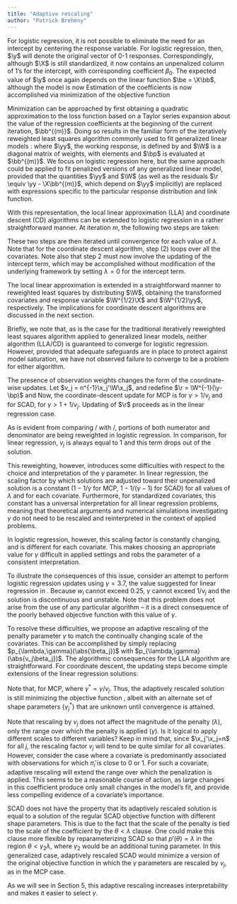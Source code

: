 ```yaml
---
title: "Adaptive rescaling"
author: "Patrick Breheny"
---
```


\section{Logistic regression with nonconvex penalties}
\label{sec:logistic}

For logistic regression, it is not possible to eliminate the need for an intercept by centering the response variable.  For logistic regression, then, $\y$ will denote the original vector of 0-1 responses.  Correspondingly, although $\X$ is still standardized, it now contains an unpenalized column of 1's for the intercept, with corresponding coefficient $\beta_0$.  The expected value of $\y$ once again depends on the linear function $\be = \X\bb$, although the model is now
\begin{align}
\label{eq:log-model}
P(y_i=1|x_{i1},\ldots,x_{ip}) = \pi_i = \frac{e^{\eta_i}}{1+e^{\eta_i}}.
\end{align}
Estimation of the coefficients is now accomplished via minimization of the objective function
\begin{align}
\label{eq:log-obj}
Q_{\lambda,\gamma}(\bb) = -\frac{1}{n}\sum_{i=1}^n \left\{y_i \log{\pi_i} + (1-y_i)\log{(1-\pi_i)}\right\} + \sum_{j=1}^p p_{\lambda,\gamma}(\abs{\beta_j}).
\end{align}

Minimization can be approached by first obtaining a quadratic approximation to the loss function based on a Taylor series expansion about the value of the regression coefficients at the beginning of the current iteration, $\bb^{(m)}$.  Doing so results in the familiar form of the iteratively reweighted least squares algorithm commonly used to fit generalized linear models \citep{McCullagh1989}:
\begin{align}
\label{eq:log-obj-quad}
Q_{\lambda,\gamma}(\bb) \approx \frac{1}{2n}(\yy - \X\bb)'\W(\yy-\X\bb) + \sum_{j=1}^p p_{\lambda,\gamma}(\abs{\beta_j}),
\end{align}
where $\yy$, the working response, is defined by
\begin{align*}
\yy = \X\bb^{(m)} + \W^{-1}(\y-\bp)
\end{align*}
and $\W$ is a diagonal matrix of weights, with elements
\begin{align*}
w_i = \pi_i(1-\pi_i),
\end{align*}
and $\bp$ is evaluated at $\bb^{(m)}$.  We focus on logistic regression here, but the same approach could be applied to fit penalized versions of any generalized linear model, provided that the quantities $\yy$ and $\W$ (as well as the residuals $\r \equiv \yy - \X\bb^{(m)}$, which depend on $\yy$ implicitly) are replaced with expressions specific to the particular response distribution and link function.

With this representation, the local linear approximation (LLA) and coordinate descent (CD) algorithms can be extended to logistic regression in a rather straightforward manner.  At iteration $m$, the following two steps are taken:
\begin{itemize}
\item[(1)] Approximate the loss function based on $\bb^{(m)}$.
\item[(2)] Execute one iteration of the LLA/CD algorithm, obtaining $\bb^{(m+1)}$.
\end{itemize}
These two steps are then iterated until convergence for each value of $\lambda$.  Note that for the coordinate descent algorithm, step (2) loops over all the covariates.  Note also that step 2 must now involve the updating of the intercept term, which may be accomplished without modification of the underlying framework by setting $\lambda=0$ for the intercept term.

The local linear approximation is extended in a straightforward manner to reweighted least squares by distributing $\W$, obtaining the transformed covariates and response variable $\W^{1/2}\X$ and $\W^{1/2}\yy$, respectively.  The implications for coordinate descent algorithms are discussed in the next section.

Briefly, we note that, as is the case for the traditional iteratively reweighted least squares algorithm applied to generalized linear models, neither algorithm (LLA/CD) is guaranteed to converge for logistic regression.  However, provided that adequate safeguards are in place to protect against model saturation, we have not observed failure to converge to be a problem for either algorithm.

\subsection{Fixed scale solution}

The presence of observation weights changes the form of the coordinate-wise updates.  Let $v_j = n^{-1}\x_j'\W\x_j$, and redefine $\r = \W^{-1}(\y-\bp)$ and 
\begin{align}
\label{eq:logistic-z}
z_j &= \frac{1}{n} \x_j'\W(\yy - \Xj\bbj)\\
  &= \frac{1}{n} \x_j'\W\r + v_j\beta_j^{(m)}.
\end{align}
Now, the coordinate-descent update for MCP is
\begin{align}
\label{mcp-log-sol}
\beta_j \gets \begin{cases} \frac{S(z_j,\lambda)}{v_j-1/\gamma} & \text{if } \abs{z_j} \leq v_j\gamma\lambda \\
\frac{z_j}{v_j} & \text{if } \abs{z_j} > v_j\gamma\lambda \end{cases}
\end{align}
 for $\gamma > 1/v_j$ and for SCAD,
\begin{align}
\label{scad-log-sol}
\beta_j \gets \begin{cases} \frac{S(z_j,\lambda)}{v_j} & \text{if } \abs{z_j} \leq \lambda(v_j+1) \\
\frac{S(z_j,\gamma\lambda/(\gamma-1))}{v_j-1/(\gamma-1)} & \text{if } \lambda(v_j+1) < \abs{z_j} \leq v_j\gamma\lambda \\
\frac{z_j}{v_j} & \text{if } \abs{z_j} > v_j\gamma\lambda \end{cases}
\end{align}
for $\gamma > 1+1/v_j$.  Updating of $\r$ proceeds as in the linear regression case.

As is evident from comparing \eqref{eq:mcp-lin-sol}/\eqref{eq:scad-lin-sol} with \eqref{mcp-log-sol}/\eqref{scad-log-sol}, portions of both numerator and denominator are being reweighted in logistic regression.  In comparison, for linear regression, $v_j$ is always equal to 1 and this term drops out of the solution.

This reweighting, however, introduces some difficulties with respect to the choice and interpretation of the $\gamma$ parameter.  In linear regression, the scaling factor by which solutions are adjusted toward their unpenalized solution is a constant ($1-1/\gamma$ for MCP, $1-1/(\gamma-1)$ for SCAD) for all values of $\lambda$ and for each covariate.  Furthermore, for standardized covariates, this constant has a universal interpretation for all linear regression problems, meaning that theoretical arguments and numerical simulations investigating $\gamma$ do not need to be rescaled and reinterpreted in the context of applied problems.

In logistic regression, however, this scaling factor is constantly changing, and is different for each covariate.  This makes choosing an appropriate value for $\gamma$ difficult in applied settings and robs the parameter of a consistent interpretation.

To illustrate the consequences of this issue, consider an attempt to perform logistic regression updates using $\gamma=3.7$, the value suggested for linear regression in \citet{Fan2001}.  Because $w_i$ cannot exceed 0.25, $\gamma$ cannot exceed $1/v_j$ and the solution is discontinuous and unstable.  Note that this problem does not arise from the use of any particular algorithm -- it is a direct consequence of the poorly behaved objective function with this value of $\gamma$.

\subsection{Adaptive rescaling}

To resolve these difficulties, we propose an adaptive rescaling of the penalty parameter $\gamma$ to match the continually changing scale of the covariates.  This can be accomplished by simply replacing $p_{\lambda,\gamma}(\abs{\beta_j})$ with $p_{\lambda,\gamma}(\abs{v_j\beta_j})$.  The algorithmic consequences for the LLA algorithm are straightforward.  For coordinate descent, the updating steps become simple extensions of the linear regression solutions:
\begin{align*}
\beta_j \gets \frac{f(z_j,\lambda,\gamma)}{v_j}.
\end{align*}

Note that, for MCP,
\begin{align*}
\frac{S(z_j,\lambda)}{v_j(1-1/\gamma)} = \frac{S(z_j,\lambda)}{v_j - 1/\gamma^*},
\end{align*}
where $\gamma^* = \gamma / v_j$.  Thus, the adaptively rescaled solution is still minimizing the objective function \eqref{eq:log-obj-quad}, albeit with an alternate set of shape parameters $\{\gamma_j^*\}$ that are unknown until convergence is attained.

Note that rescaling by $v_j$ does not affect the magnitude of the penalty ($\lambda$), only the range over which the penalty is applied ($\gamma$).  Is it logical to apply different scales to different variables?  Keep in mind that, since $\x_j'\x_j=n$ for all $j$, the rescaling factor $v_j$ will tend to be quite similar for all covariates.  However, consider the case where a covariate is predominantly associated with observations for which $\hat{\pi}_i$ is close to 0 or 1.  For such a covariate, adaptive rescaling will extend the range over which the penalization is applied.  This seems to be a reasonable course of action, as large changes in this coefficient produce only small changes in the model's fit, and provide less compelling evidence of a covariate's importance.

SCAD does not have the property that its adaptively rescaled solution is equal to a solution of the regular SCAD objective function with different shape parameters.  This is due to the fact that the scale of the penalty is tied to the scale of the coefficient by the $\theta < \lambda$ clause.  One could make this clause more flexible by reparameterizing SCAD so that $p'(\theta)=\lambda$ in the region $\theta < \gamma_2\lambda$, where $\gamma_2$ would be an additional tuning parameter.  In this generalized case, adaptively rescaled SCAD would minimize a version of the original objective function in which the $\gamma$ parameters are rescaled by $v_j$, as in the MCP case.

As we will see in Section 5, this adaptive rescaling increases interpretability and makes it easier to select $\gamma$.
